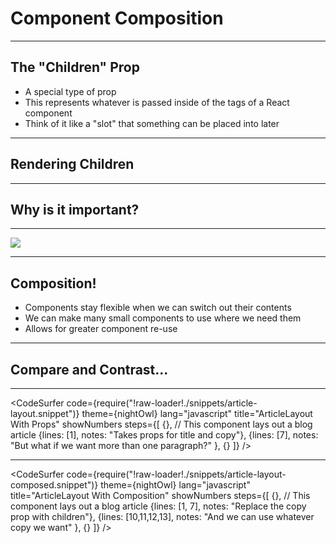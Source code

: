 


# Component Composition 

---

## The "Children" Prop

- A special type of prop
- This represents whatever is passed inside of the tags of a React component
- Think of it like a "slot" that something can be placed into later

---

## Rendering Children

<CodeSandbox src="https://codesandbox.io/embed/ql21r7nq6q?autoresize=1&fontsize=14"/>

---

## Why is it important?

---
<Image src="./images/lego-lego.png" size="contain"/>

---

## Composition!

- Components stay flexible when we can switch out their contents
- We can make many small components to use where we need them
- Allows for greater component re-use

---

## Compare and Contrast...

---

<CodeSurfer
  code={require("!raw-loader!./snippets/article-layout.snippet")}
  theme={nightOwl}
  lang="javascript"
  title="ArticleLayout With Props"
  showNumbers
  steps={[
    {}, // This component lays out a blog article
    {lines: [1], notes: "Takes props for title and copy"},
    {lines: [7], notes: "But what if we want more than one paragraph?" },
    {}
  ]}
/>

---

<CodeSurfer
  code={require("!raw-loader!./snippets/article-layout-composed.snippet")}
  theme={nightOwl}
  lang="javascript"
  title="ArticleLayout With Composition"
  showNumbers
  steps={[
    {}, // This component lays out a blog article
    {lines: [1, 7], notes: "Replace the copy prop with children"},
    {lines: [10,11,12,13], notes: "And we can use whatever copy we want" },
    {}
  ]}
/>

